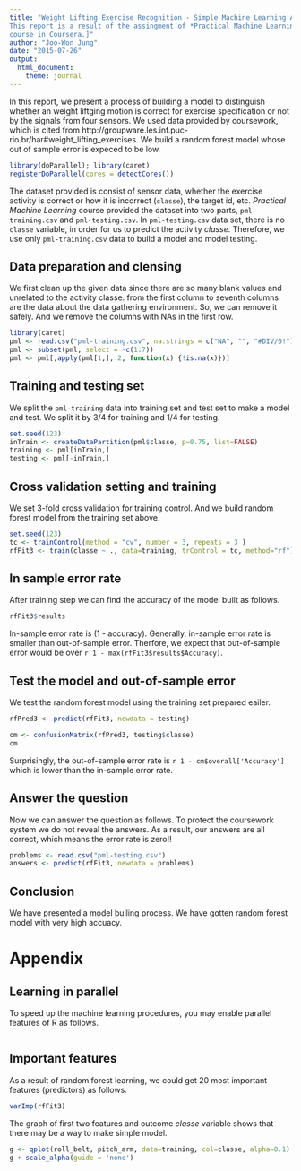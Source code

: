 ```yaml
---
title: "Weight Lifting Exercise Recognition - Simple Machine Learning Approach^[
This report is a result of the assingment of *Practical Machine Learning*
course in Coursera.]"
author: "Joo-Won Jung"
date: "2015-07-26"
output:
  html_document:
    theme: journal
---
```


In this report,
we present a process of building a model to distinguish
whether an weight liftging motion is correct for exercise specification or not
by the signals from four sensors.
We used data provided by coursework, which is cited from http://groupware.les.inf.puc-rio.br/har#weight_lifting_exercises.
We build a random forest model whose out of sample error is expeced to be low.

```r
library(doParallel); library(caret)
registerDoParallel(cores = detectCores())
```

The dataset provided is consist of sensor data,
whether the exercise activity is correct or how it is incorrect (```classe```),
the target id, etc.
*Practical Machine Learning* course provided the dataset into two parts,
```pml-training.csv``` and ```pml-testing.csv```.
In ```pml-testing.csv``` data set, there is no ```classe``` variable,
in order for us to predict the activity *classe*.
Therefore, we use only ```pml-training.csv``` data to build a model and
model testing.


## Data preparation and clensing
We first clean up the given data since there are so many blank values
and unrelated to the activity classe.
from the first column to seventh columns are the data
about the data gathering environment. So, we can remove it safely.
And we remove the columns with NAs in the first row.
```r
library(caret)
pml <- read.csv("pml-training.csv", na.strings = c("NA", "", "#DIV/0!"))
pml <- subset(pml, select = -c(1:7))
pml <- pml[,apply(pml[1,], 2, function(x) {!is.na(x)})]
```


## Training and testing set
We split the ```pml-training``` data into training set and test set
to make a model and test.
We split it by 3/4 for training and 1/4 for testing.
```r
set.seed(123)
inTrain <- createDataPartition(pml$classe, p=0.75, list=FALSE)
training <- pml[inTrain,]
testing <- pml[-inTrain,]
```

## Cross validation setting and training
We set 3-fold cross validation for training control.
And we build random forest model from the training set above.
```r
set.seed(123)
tc <- trainControl(method = "cv", number = 3, repeats = 3 )
rfFit3 <- train(classe ~ ., data=training, trControl = tc, method="rf")
```

## In sample error rate
After training step we can find the accuracy of the model built as follows.
```r
rfFit3$results
```
In-sample error rate is (1 - accuracy).
Generally, in-sample error rate is smaller than out-of-sample error.
Therfore, we expect that out-of-sample error would be over 
`r 1 - max(rfFit3$results$Accuracy)`.

## Test the model and out-of-sample error
We test the random forest model using the training set prepared eailer.
```r
rfPred3 <- predict(rfFit3, newdata = testing)
```
```r
cm <- confusionMatrix(rfPred3, testing$classe)
cm
```
Surprisingly, the out-of-sample error rate is
`r 1 - cm$overall['Accuracy']` which is lower than the in-sample error rate.

## Answer the question
Now we can answer the question as follows.
To protect the coursework system we do not reveal the answers.
As a result, our answers are all correct, which means the error rate is zero!!
```r
problems <- read.csv("pml-testing.csv")
answers <- predict(rfFit3, newdata = problems)
```

## Conclusion
We have presented a model builing process.
We have gotten random forest model with very high accuacy.

# Appendix
## Learning in parallel
To speed up the machine learning procedures,
you may enable parallel features of R as follows.
```r
```

## Important features
As a result of random forest learning,
we could get 20 most important features (predictors) as follows.
```r
varImp(rfFit3)
```

The graph of first two features and outcome *classe* variable
shows that there may be a way to make simple model.
```r
g <- qplot(roll_belt, pitch_arm, data=training, col=classe, alpha=0.1)
g + scale_alpha(guide = 'none')
```